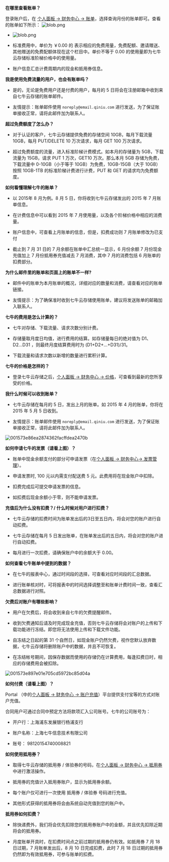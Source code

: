 **在哪里查看账单？**

登录账户后，在 [个人面板 -> 财务中心 -> 账单](https://portal.qiniu.com/financial/summary)，选择查询月份的账单即可。查看的账单如下所示： ![blob.png](https://oi2ix6x26.qnssl.com/attachments/download/611441/001571a0cf18b922426d2dcad6705e0/)

- ![blob.png](https://oi2ix6x26.qnssl.com/attachments/download/611444/001571a0d356cb0e3d0eef419bcf2d8/)

- 标准费用中，单价为 ￥0.00 的 表示相应的免费用量，免费配额、邀请赠送、其他赠送的免费配额体现在这个栏目中。单价不等于 0.00 的使用量即为七牛云存储标准阶梯价格中的使用量。

- 账户信息汇总计费周期内的现金和抵用券信息。

**我是使用免费流量的用户，也会有账单吗？**

- 是的，无论是免费用户还是付费的用户，每月的 5 日将会在注册邮箱中收到来自七牛云存储的账单邮件。

- 友情提示：账单邮件使用 `noreply@email.qiniu.com` 进行发送，为了保证账单接收正常，请将此邮件加为联系人。

**超过免费额度了怎么办？**

- 对于认证的客户，七牛云存储提供免费的存储空间 10GB，每月下载流量 10GB，每月 PUT/DELETE 10 万次请求，每月 GET 100 万次请求。

- 超过免费额度的流量，进入标准阶梯计费模式。如本月的存储量为 5GB，下载流量为 15GB，请求 PUT 1 万次，GET10 万次。那么本月 5GB 存储为免费，下载流量中 0-10GB（小于等于 10GB）为免费，10GB-15GB（大于 10GB）按照 10GB-1TB 的标准阶梯计费进行计费，PUT 和 GET 的请求均为免费额度。

**如何看懂理解七牛的账单？**

- 以 2015年 8 月为例。8 月 5 日，你将收到七牛云存储发出的 2015 年 7 月账单信息。

- 在计费信息中可以看到 2015 年 7 月使用量，以及各个阶梯价格中相应的消费量。

- 账户信息中，可查看上月账单的信息，但是，扣费成功则 7 月账单修改为已支付

- 截止到 7 月 31 日的 7 月余额在账单中汇总统一显示，6 月份余额 7 月份现金充值加上 7 月份抵用券充值减去 7 月消费，其中 7 月的消费包括 6 月账单的扣费部分。

**为什么邮件里的账单和页面上的账单不一样?**

- 邮件中的账单为本月账单的概况，详细对应的数量和消费，请查看对应的账单链接。

- 友情提示：为了确保准时收到七牛云存储使用账单，建议将发送账单的邮箱加入联系人。

**七牛的费用是怎么计算的？**

- 七牛对存储、下载流量、请求次数分别计费。

- 存储量取月度日均值，进行费用的结算。如存储量每日的绝对值为 D1、D2...D31 ，则最终月度结算费用时为 (D1+D2+...+D31)/31。

- 下载流量和请求次数以新增的数量进行累积计算。

**七牛的价格是怎样的？**

- 登录七牛云存储之后，[个人面板 -> 财务中心 -> 价格](https://portal.qiniu.com/financial/price)，可查看到最新的您所享受的价格。

**我什么时候可以收到账单？**

- 七牛云存储在每月的 5 日，发出上月的账单。如 2015 年 4 月的账单，你将在 2015 年 5 月 5 日收到。

- 友情提示：账单邮件使用 `noreply@email.qiniu.com` 进行发送，为了保证账单接收正常，请将此邮件加为联系人。

![001573e86ea2874362facffdea2470b](https://oi2ix6x26.qnssl.com/attachments/download/680291/001573e86ea2874362facffdea2470b/)

**如何申请七牛的发票（请看上图）？**

- 账单中现金余额支付的部分可申请发票（在[个人面板 -> 财务中心-> 发票管理](https://portal.qiniu.com/financial/invoice)）。

- 申请发票时, 100 元以内需支付配送费 5 元。此费用将在现金账户中扣除。

- 扣费完成后可提交申请发票的信息。

- 如扣费后现金余额小于零，则不能申请发票。

**充值后为什么没有扣费？/ 什么时候对用户进行扣费？**

- 七牛云存储的扣费时间为账单发出后的3日至五日内，将会对您的账户进行自动扣费。

- 七牛云存储在每月 5 日发出账单，在账单发出后的五日内，将会对您的账户进行自动扣费。

- 每月进行一次扣费，请确保账户中的余额大于 0.00。

**如何查看七牛账单中提到的数据？**

- 在七牛的报表中心，通过时间段的选择，可查看对应时间段的汇总数据。

- 进行账单核对时，可将报表中的时间选择调整至和账单计费时间一致，查看汇总数据进行对照。

**欠费后对账户有哪些影响？**

- 用户在欠费后，将会收到来自七牛的欠费提醒邮件。

- 收到欠费通知后请及时完成现金充值，否则七牛云存储将会对账户的上传和下载功能进行冻结。即您将无法使用上传和下载文件功能。

- 自冻结之日起的第 31 个自然日，如现金账户仍然欠费，视作您默认放弃数据，七牛云存储将删除账户中的数据，并且不可恢复。

- 在冻结帐号期间，因保存数据而使用的存储仍在计算费用，每逢扣费日时，相应的存储费用会被扣除。

![001573e897e01e705cd5972bc85d04a](https://oi2ix6x26.qnssl.com/attachments/download/680364/001573e897e01e705cd5972bc85d04a/)

**如何付费（请看上图）？**

Portal （中的[个人面板 -> 财务中心 -> 账户充值](https://portal.qiniu.com/financial/recharge)）平台提供支付宝等的方式对账户充值。

合同用户可通过合同中预定方法将款项汇入公司账号。七牛的公司账号为：

- 开户行：上海浦东发展银行杨浦支行

- 账户名称：上海七牛信息技术有限公司

- 账号： 98120154740008821


**如何使用抵用券？**

- 取得七牛云存储的抵用券 / 体验券的号码，在[个人面板 -\> 财务中心 -\> 抵用券](https://portal.qiniu.com/financial/voucher) 中进行激活操作。

- 抵用券的充值计入抵用券账户，显示为抵用券余额。

- 每个账户仅可进行一次使用 抵用券 / 体验券 号码进行充值。

- 其他形式获得的抵用券将会由系统自动充值到您的账户中。

**抵用券如何扣费？**

- 除快递费外，我们将会优先扣除您的抵用券账户中的金额，并且优先扣除近期将会的抵用券。

- 月度账单开具时，在扣费时间点之前过期的抵用券仍有效。如抵用券 7 月 18 日过期，7 月账单发出后，8 月 10 日完成扣费，此时 7 月 18 日过期的抵用券仍然即为有效抵用券，可参与账单的扣费。

